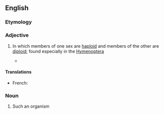 ==English==

===Etymology===
{{prefix|en|haplo|diploid}}

===Adjective===
{{en-adj|-}}

# {{lb|en|biology|of a species}} In which members of one sex are [[haploid]] and members of the other are [[diploid]]; found especially in the [[Hymenoptera]]
#* {{quote-book|en|year=2016|author=Justin O. Schmidt|title=The Sting of the Wild|publisher=Johns Hopkins University Press|isbn=978-1-4214-1928-2|page=60
|passage=Curiously, female sweat bees, are are most others bees, wasps, and ants in the order Hymenoptera, are '''haplodiploid''' organisms, in which fertilized eggs become female young and unfertilized eggs become males.}}

====Translations====
{{trans-top|in which members of one sex are haploid and members of the other are diploid}}
* French: {{t+|fr|haplodiploïde}}
{{trans-mid}}
{{trans-bottom}}

===Noun===
{{en-noun}}

# Such an organism
